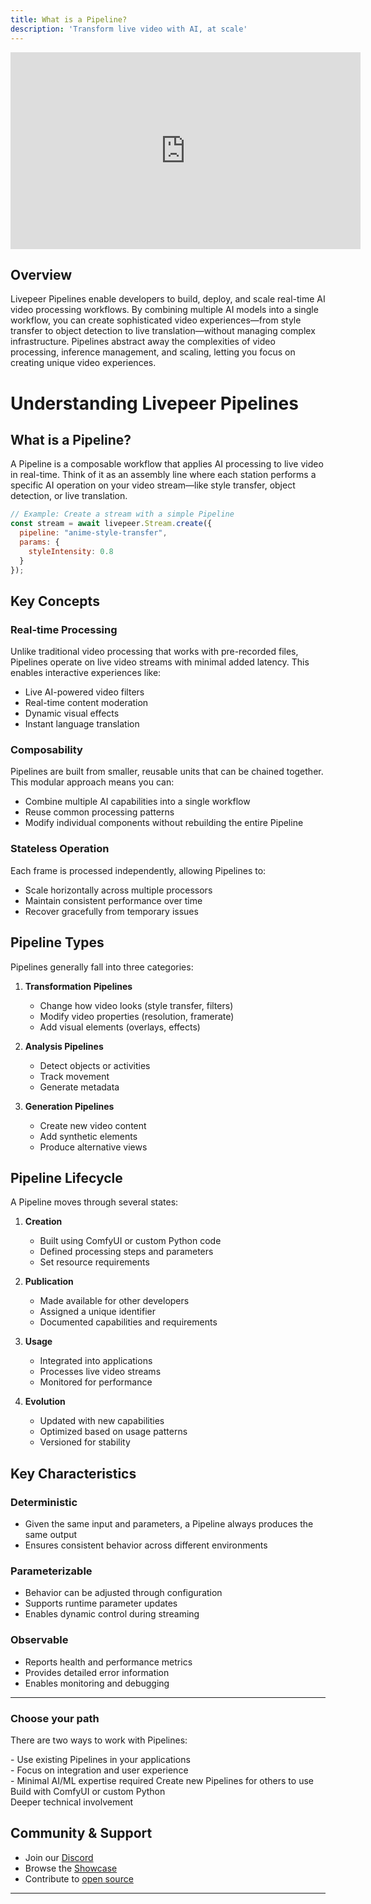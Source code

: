 ```yaml
---
title: What is a Pipeline?
description: 'Transform live video with AI, at scale'
---
```


<iframe
  width="560"
  height="315"
  src="https://youtu.be/rSUOeU6zxrA"
  title="YouTube video player"
  frameborder="0"
  allow="accelerometer; autoplay; clipboard-write; encrypted-media; gyroscope; picture-in-picture"
  allowfullscreen
></iframe>

## Overview

Livepeer Pipelines enable developers to build, deploy, and scale real-time AI video processing workflows. By combining multiple AI models into a single workflow, you can create sophisticated video experiences—from style transfer to object detection to live translation—without managing complex infrastructure.
Pipelines abstract away the complexities of video processing, inference management, and scaling, letting you focus on creating unique video experiences.


# Understanding Livepeer Pipelines

## What is a Pipeline?

A Pipeline is a composable workflow that applies AI processing to live video in real-time. Think of it as an assembly line where each station performs a specific AI operation on your video stream—like style transfer, object detection, or live translation.

```javascript
// Example: Create a stream with a simple Pipeline
const stream = await livepeer.Stream.create({
  pipeline: "anime-style-transfer",
  params: {
    styleIntensity: 0.8
  }
});
```

## Key Concepts

### Real-time Processing
Unlike traditional video processing that works with pre-recorded files, Pipelines operate on live video streams with minimal added latency. This enables interactive experiences like:

- Live AI-powered video filters
- Real-time content moderation
- Dynamic visual effects
- Instant language translation

### Composability
Pipelines are built from smaller, reusable units that can be chained together. This modular approach means you can:

- Combine multiple AI capabilities into a single workflow
- Reuse common processing patterns
- Modify individual components without rebuilding the entire Pipeline

### Stateless Operation
Each frame is processed independently, allowing Pipelines to:

- Scale horizontally across multiple processors
- Maintain consistent performance over time
- Recover gracefully from temporary issues

## Pipeline Types

Pipelines generally fall into three categories:

1. **Transformation Pipelines**
   - Change how video looks (style transfer, filters)
   - Modify video properties (resolution, framerate)
   - Add visual elements (overlays, effects)

2. **Analysis Pipelines**
   - Detect objects or activities
   - Track movement
   - Generate metadata

3. **Generation Pipelines**
   - Create new video content
   - Add synthetic elements
   - Produce alternative views

## Pipeline Lifecycle

A Pipeline moves through several states:

1. **Creation**
   - Built using ComfyUI or custom Python code
   - Defined processing steps and parameters
   - Set resource requirements

2. **Publication**
   - Made available for other developers
   - Assigned a unique identifier
   - Documented capabilities and requirements

3. **Usage**
   - Integrated into applications
   - Processes live video streams
   - Monitored for performance

4. **Evolution**
   - Updated with new capabilities
   - Optimized based on usage patterns
   - Versioned for stability

## Key Characteristics

### Deterministic
- Given the same input and parameters, a Pipeline always produces the same output
- Ensures consistent behavior across different environments

### Parameterizable
- Behavior can be adjusted through configuration
- Supports runtime parameter updates
- Enables dynamic control during streaming

### Observable
- Reports health and performance metrics
- Provides detailed error information
- Enables monitoring and debugging

---



### Choose your path

There are two ways to work with Pipelines:

<CardGroup cols={2}>
  <Card
    title="Application Developer"
    icon="pen-to-square"
    href="/stream-into-pipeline"
  >
    - Use existing Pipelines in your applications <br/> 
    - Focus on integration and user experience <br/>
    - Minimal AI/ML expertise required
  </Card>
  <Card
    title="Pipeline Developer"
    icon="image"
    href="/remix-your-first-pipeline"
  >
Create new Pipelines for others to use <br/> 
Build with ComfyUI or custom Python <br/>
Deeper technical involvement  
</Card>
</CardGroup>

## Community & Support

- Join our [Discord](https://discord.gg/livepeer)
- Browse the [Showcase](https://showcase.livepeer.org)
- Contribute to [open source](https://github.com/livepeer)

---
